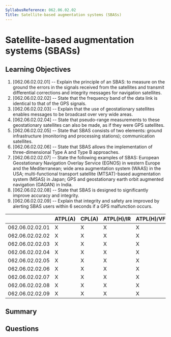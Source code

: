 ```yaml
---
SyllabusReference: 062.06.02.02
Title: Satellite-based augmentation systems (SBASs)
---
```


# Satellite-based augmentation systems (SBASs)

## Learning Objectives

1. [062.06.02.02.01] -- Explain the principle of an SBAS: to measure on the
   ground the errors in the signals received from the satellites and transmit
   differential corrections and integrity messages for navigation satellites.
2. [062.06.02.02.02] -- State that the frequency band of the data link is
   identical to that of the GPS signals.
3. [062.06.02.02.03] -- Explain that the use of geostationary satellites enables
   messages to be broadcast over very wide areas.
4. [062.06.02.02.04] -- State that pseudo-range measurements to these
   geostationary satellites can also be made, as if they were GPS satellites.
5. [062.06.02.02.05] -- State that SBAS consists of two elements: ground
   infrastructure (monitoring and processing stations); communication
   satellites.
6. [062.06.02.02.06] -- State that SBAS allows the implementation of
   three-dimensional Type A and Type B approaches.
7. [062.06.02.02.07] -- State the following examples of SBAS: European
   Geostationary Navigation Overlay Service (EGNOS) in western Europe and the
   Mediterranean; wide area augmentation system (WAAS) in the USA;
   multi-functional transport satellite (MTSAT)-based augmentation system (MSAS)
   in Japan; GPS and geostationary earth orbit augmented navigation (GAGAN) in
   India.
8. [062.06.02.02.08] -- State that SBAS is designed to significantly improve
   accuracy and integrity.
9. [062.06.02.02.09] -- Explain that integrity and safety are improved by
   alerting SBAS users within 6 seconds if a GPS malfunction occurs.

|                 | ATPL(A) | CPL(A) | ATPL(H)/IR | ATPL(H)/VFR | CPL(H) | IR  | CBIR(A) |
| --------------- | ------- | ------ | ---------- | ----------- | ------ | --- | ------- |
| 062.06.02.02.01 | X       | X      | X          | X           | X      | X   | X       |
| 062.06.02.02.02 | X       | X      | X          | X           | X      | X   | X       |
| 062.06.02.02.03 | X       | X      | X          | X           | X      | X   | X       |
| 062.06.02.02.04 | X       | X      | X          | X           | X      | X   | X       |
| 062.06.02.02.05 | X       | X      | X          | X           | X      | X   | X       |
| 062.06.02.02.06 | X       | X      | X          | X           | X      | X   | X       |
| 062.06.02.02.07 | X       | X      | X          | X           | X      | X   | X       |
| 062.06.02.02.08 | X       | X      | X          | X           | X      | X   | X       |
| 062.06.02.02.09 | X       | X      | X          | X           | X      | X   | X       |

## Summary

## Questions
